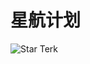 # 星航计划



<Image
  src="/images/starterk_web3.png]"
  alt="Star Terk"
  width={700}
  height={700}
  class="mx-auto my-8"
/>